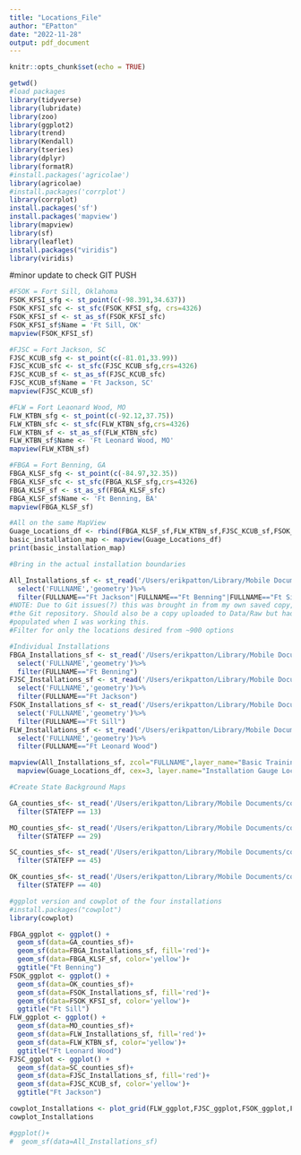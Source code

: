 ```yaml
---
title: "Locations_File"
author: "EPatton"
date: "2022-11-28"
output: pdf_document
---
```

```r
knitr::opts_chunk$set(echo = TRUE)
```

```r
getwd()
#load packages
library(tidyverse)
library(lubridate)
library(zoo)
library(ggplot2)
library(trend)
library(Kendall)
library(tseries)
library(dplyr)
library(formatR)
#install.packages('agricolae')
library(agricolae)
#install.packages('corrplot')
library(corrplot)
install.packages('sf')
install.packages('mapview')
library(mapview)
library(sf)
library(leaflet)
install.packages("viridis")
library(viridis)
```

#minor update to check GIT PUSH

```r
#FSOK = Fort Sill, Oklahoma
FSOK_KFSI_sfg <- st_point(c(-98.391,34.637))
FSOK_KFSI_sfc <- st_sfc(FSOK_KFSI_sfg, crs=4326)
FSOK_KFSI_sf <- st_as_sf(FSOK_KFSI_sfc)
FSOK_KFSI_sf$Name = 'Ft Sill, OK'
mapview(FSOK_KFSI_sf)

#FJSC = Fort Jackson, SC
FJSC_KCUB_sfg <- st_point(c(-81.01,33.99))
FJSC_KCUB_sfc <- st_sfc(FJSC_KCUB_sfg,crs=4326)
FJSC_KCUB_sf <- st_as_sf(FJSC_KCUB_sfc)
FJSC_KCUB_sf$Name = 'Ft Jackson, SC'
mapview(FJSC_KCUB_sf)

#FLW = Fort Leaonard Wood, MO
FLW_KTBN_sfg <- st_point(c(-92.12,37.75))
FLW_KTBN_sfc <- st_sfc(FLW_KTBN_sfg,crs=4326)
FLW_KTBN_sf <- st_as_sf(FLW_KTBN_sfc)
FLW_KTBN_sf$Name <- 'Ft Leonard Wood, MO'
mapview(FLW_KTBN_sf)

#FBGA = Fort Benning, GA
FBGA_KLSF_sfg <- st_point(c(-84.97,32.35))
FBGA_KLSF_sfc <- st_sfc(FBGA_KLSF_sfg,crs=4326)
FBGA_KLSF_sf <- st_as_sf(FBGA_KLSF_sfc)
FBGA_KLSF_sf$Name <- 'Ft Benning, BA'
mapview(FBGA_KLSF_sf)

#All on the same MapView
Guage_Locations_df <- rbind(FBGA_KLSF_sf,FLW_KTBN_sf,FJSC_KCUB_sf,FSOK_KFSI_sf)
basic_installation_map <- mapview(Guage_Locations_df)
print(basic_installation_map)
```

```r
#Bring in the actual installation boundaries

All_Installations_sf <- st_read('/Users/erikpatton/Library/Mobile Documents/com~apple~CloudDocs/Duke/Data_Dissertation/Map Data/tl_2019_us_mil/tl_2019_us_mil.shp')%>%
  select('FULLNAME','geometry')%>%
  filter(FULLNAME=="Ft Jackson"|FULLNAME=="Ft Benning"|FULLNAME=="Ft Sill"|FULLNAME=="Ft Leonard Wood")
#NOTE: Due to Git issues(?) this was brought in from my own saved copy, not from 
#the Git repository. Should also be a copy uploaded to Data/Raw but had not
#populated when I was working this.
#Filter for only the locations desired from ~900 options

#Individual Installations
FBGA_Installations_sf <- st_read('/Users/erikpatton/Library/Mobile Documents/com~apple~CloudDocs/Duke/Data_Dissertation/Map Data/tl_2019_us_mil/tl_2019_us_mil.shp')%>%
  select('FULLNAME','geometry')%>%
  filter(FULLNAME=="Ft Benning")
FJSC_Installations_sf <- st_read('/Users/erikpatton/Library/Mobile Documents/com~apple~CloudDocs/Duke/Data_Dissertation/Map Data/tl_2019_us_mil/tl_2019_us_mil.shp')%>%
  select('FULLNAME','geometry')%>%
  filter(FULLNAME=="Ft Jackson")
FSOK_Installations_sf <- st_read('/Users/erikpatton/Library/Mobile Documents/com~apple~CloudDocs/Duke/Data_Dissertation/Map Data/tl_2019_us_mil/tl_2019_us_mil.shp')%>%
  select('FULLNAME','geometry')%>%
  filter(FULLNAME=="Ft Sill")
FLW_Installations_sf <- st_read('/Users/erikpatton/Library/Mobile Documents/com~apple~CloudDocs/Duke/Data_Dissertation/Map Data/tl_2019_us_mil/tl_2019_us_mil.shp')%>%
  select('FULLNAME','geometry')%>%
  filter(FULLNAME=="Ft Leonard Wood")

mapview(All_Installations_sf, zcol="FULLNAME",layer_name="Basic Training Installations",alpha=1,legend=FALSE)+
  mapview(Guage_Locations_df, cex=3, layer.name="Installation Gauge Locations")
```
```r
#Create State Background Maps

GA_counties_sf<- st_read('/Users/erikpatton/Library/Mobile Documents/com~apple~CloudDocs/R Files/Patton_Guimond_ENV872_Final_Project/Data/Raw Data/cb_2018_us_county_20m') %>% 
  filter(STATEFP == 13) 

MO_counties_sf<- st_read('/Users/erikpatton/Library/Mobile Documents/com~apple~CloudDocs/R Files/Patton_Guimond_ENV872_Final_Project/Data/Raw Data/cb_2018_us_county_20m') %>% 
  filter(STATEFP == 29) 

SC_counties_sf<- st_read('/Users/erikpatton/Library/Mobile Documents/com~apple~CloudDocs/R Files/Patton_Guimond_ENV872_Final_Project/Data/Raw Data/cb_2018_us_county_20m') %>% 
  filter(STATEFP == 45) 

OK_counties_sf<- st_read('/Users/erikpatton/Library/Mobile Documents/com~apple~CloudDocs/R Files/Patton_Guimond_ENV872_Final_Project/Data/Raw Data/cb_2018_us_county_20m') %>% 
  filter(STATEFP == 40) 
```

```r
#ggplot version and cowplot of the four installations
#install.packages("cowplot")
library(cowplot)

FBGA_ggplot <- ggplot() + 
  geom_sf(data=GA_counties_sf)+
  geom_sf(data=FBGA_Installations_sf, fill='red')+
  geom_sf(data=FBGA_KLSF_sf, color='yellow')+
  ggtitle("Ft Benning")
FSOK_ggplot <- ggplot() + 
  geom_sf(data=OK_counties_sf)+
  geom_sf(data=FSOK_Installations_sf, fill='red')+
  geom_sf(data=FSOK_KFSI_sf, color='yellow')+
  ggtitle("Ft Sill")
FLW_ggplot <- ggplot() + 
  geom_sf(data=MO_counties_sf)+
  geom_sf(data=FLW_Installations_sf, fill='red')+
  geom_sf(data=FLW_KTBN_sf, color='yellow')+
  ggtitle("Ft Leonard Wood")
FJSC_ggplot <- ggplot() + 
  geom_sf(data=SC_counties_sf)+
  geom_sf(data=FJSC_Installations_sf, fill='red')+
  geom_sf(data=FJSC_KCUB_sf, color='yellow')+
  ggtitle("Ft Jackson")

cowplot_Installations <- plot_grid(FLW_ggplot,FJSC_ggplot,FSOK_ggplot,FBGA_ggplot, nrow = 2)
cowplot_Installations

#ggplot()+
#  geom_sf(data=All_Installations_sf)
```

